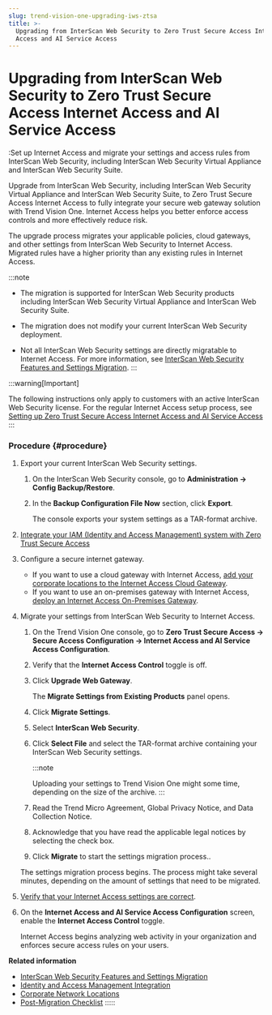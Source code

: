 ```yaml
---
slug: trend-vision-one-upgrading-iws-ztsa
title: >-
  Upgrading from InterScan Web Security to Zero Trust Secure Access Internet
  Access and AI Service Access
---
```

# Upgrading from InterScan Web Security to Zero Trust Secure Access Internet Access and AI Service Access

:Set up Internet Access and migrate your settings and access rules from InterScan Web Security, including InterScan Web Security Virtual Appliance and InterScan Web Security Suite.

Upgrade from InterScan Web Security, including InterScan Web Security Virtual Appliance and InterScan Web Security Suite, to Zero Trust Secure Access Internet Access to fully integrate your secure web gateway solution with Trend Vision One. Internet Access helps you better enforce access controls and more effectively reduce risk.

The upgrade process migrates your applicable policies, cloud gateways, and other settings from InterScan Web Security to Internet Access. Migrated rules have a higher priority than any existing rules in Internet Access.

:::note

- The migration is supported for InterScan Web Security products including InterScan Web Security Virtual Appliance and InterScan Web Security Suite.

- The migration does not modify your current InterScan Web Security deployment.

- Not all InterScan Web Security settings are directly migratable to Internet Access. For more information, see [InterScan Web Security Features and Settings Migration](iws-features-migration.mdx).
:::

:::warning[Important]

The following instructions only apply to customers with an active InterScan Web Security license. For the regular Internet Access setup process, see [Setting up Zero Trust Secure Access Internet Access and AI Service Access](setup-ztsa-internet-access.mdx)
:::

### Procedure {#procedure}

1.  Export your current InterScan Web Security settings.

    1.  On the InterScan Web Security console, go to **Administration → Config Backup/Restore**.

    2.  In the **Backup Configuration File Now** section, click **Export**.

        The console exports your system settings as a TAR-format archive.

2.  [Integrate your IAM (Identity and Access Management) system with Zero Trust Secure Access](iamanagement-integration.mdx)

3.  Configure a secure internet gateway.

    - If you want to use a cloud gateway with Internet Access, [add your corporate locations to the Internet Access Cloud Gateway](corporate-locations-gateway-add.mdx).
    - If you want to use an on-premises gateway with Internet Access, [deploy an Internet Access On-Premises Gateway](deploying-ia-onpremise-gateway.mdx).

4.  Migrate your settings from InterScan Web Security to Internet Access.

    1.  On the Trend Vision One console, go to **Zero Trust Secure Access → Secure Access Configuration → Internet Access and AI Service Access Configuration**.

    2.  Verify that the **Internet Access Control** toggle is off.

    3.  Click **Upgrade Web Gateway**.

        The **Migrate Settings from Existing Products** panel opens.

    4.  Click **Migrate Settings**.

    5.  Select **InterScan Web Security**.

    6.  Click **Select File** and select the TAR-format archive containing your InterScan Web Security settings.

        :::note

        Uploading your settings to Trend Vision One might some time, depending on the size of the archive.
        :::

    7.  Read the Trend Micro Agreement, Global Privacy Notice, and Data Collection Notice.

    8.  Acknowledge that you have read the applicable legal notices by selecting the check box.

    9.  Click **Migrate** to start the settings migration process..

    The settings migration process begins. The process might take several minutes, depending on the amount of settings that need to be migrated.

5.  [Verify that your Internet Access settings are correct](post-migration-checklist.mdx).

6.  On the **Internet Access and AI Service Access Configuration** screen, enable the **Internet Access Control** toggle.

    Internet Access begins analyzing web activity in your organization and enforces secure access rules on your users.

**Related information**

- [InterScan Web Security Features and Settings Migration](iws-features-migration.md "Gain a better understanding of which features and settings migrate when you upgrade from InterScan Web Security products, including InterScan Web Security Virtual Appliance and InterScan Web Security Suite, to Zero Trust Secure Access Internet Access.")
- [Identity and Access Management Integration](iamanagement-integration.md "Integrate a supported IAM system with Zero Trust Secure Access and grant the required permissions.")
- [Corporate Network Locations](corporate-network-intro.md "Define your corporate networks on the Internet Access Cloud Gateway or through Internet Access On-Premises Gateways to identify your internal users and apply more granular Secure Access Rules.")
- [Post-Migration Checklist](post-migration-checklist.md "Verify that your InterScan Web Security Virtual Appliance settings correctly migrated to Trend Vision One and direct end user internet traffic to the Internet Access Gateway.")
:::::
